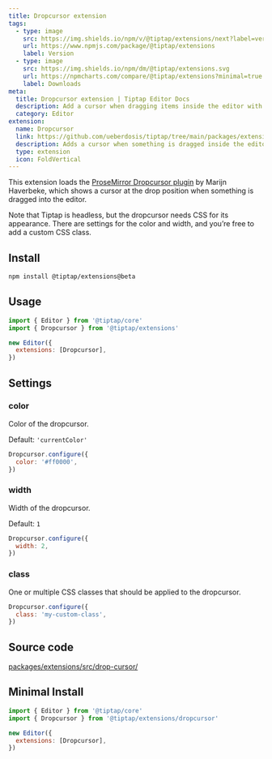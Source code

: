 ```yaml
---
title: Dropcursor extension
tags:
  - type: image
    src: https://img.shields.io/npm/v/@tiptap/extensions/next?label=version
    url: https://www.npmjs.com/package/@tiptap/extensions
    label: Version
  - type: image
    src: https://img.shields.io/npm/dm/@tiptap/extensions.svg
    url: https://npmcharts.com/compare/@tiptap/extensions?minimal=true
    label: Downloads
meta:
  title: Dropcursor extension | Tiptap Editor Docs
  description: Add a cursor when dragging items inside the editor with the Dropcursor extension. Learn how to use it here in the Docs!
  category: Editor
extension:
  name: Dropcursor
  link: https://github.com/ueberdosis/tiptap/tree/main/packages/extensions
  description: Adds a cursor when something is dragged inside the editor.
  type: extension
  icon: FoldVertical
---
```



This extension loads the [ProseMirror Dropcursor plugin](https://github.com/ProseMirror/prosemirror-dropcursor) by Marijn Haverbeke, which shows a cursor at the drop position when something is dragged into the editor.

Note that Tiptap is headless, but the dropcursor needs CSS for its appearance. There are settings for the color and width, and you’re free to add a custom CSS class.

<CodeDemo path="/Extensions/Dropcursor" />

## Install

```bash
npm install @tiptap/extensions@beta
```

## Usage

```js
import { Editor } from '@tiptap/core'
import { Dropcursor } from '@tiptap/extensions'

new Editor({
  extensions: [Dropcursor],
})
```

## Settings

### color

Color of the dropcursor.

Default: `'currentColor'`

```js
Dropcursor.configure({
  color: '#ff0000',
})
```

### width

Width of the dropcursor.

Default: `1`

```js
Dropcursor.configure({
  width: 2,
})
```

### class

One or multiple CSS classes that should be applied to the dropcursor.

```js
Dropcursor.configure({
  class: 'my-custom-class',
})
```

## Source code

[packages/extensions/src/drop-cursor/](https://github.com/ueberdosis/tiptap/blob/main/packages/extensions/src/drop-cursor/)

## Minimal Install

```js
import { Editor } from '@tiptap/core'
import { Dropcursor } from '@tiptap/extensions/dropcursor'

new Editor({
  extensions: [Dropcursor],
})
```
